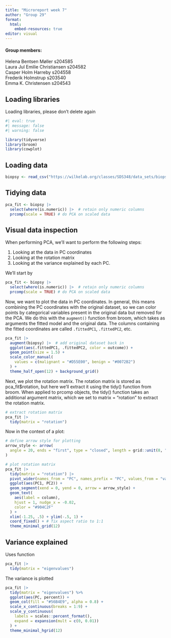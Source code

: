 ```yaml
---
title: "Microreport week 7"
author: "Group 29"
format:
  html:
    embed-resources: true
editor: visual
---
```


#### Group members:

Helena Bentsen Møller s204585\
Laura Jul Emilie Christiansen s204582\
Casper Holm Harreby s204558\
Frederik Holmstrup s203540\
Emma K. Christensen s204543

## Loading libraries

Loading libraries, please don't delete again

```r
#| eval: true
#| message: false
#| warning: false

library(tidyverse)
library(broom)
library(cowplot)
```

## Loading data

```r
biopsy <- read_csv("https://wilkelab.org/classes/SDS348/data_sets/biopsy.csv")
```

## Tidying data

```r
pca_fit <- biopsy |> 
  select(where(is.numeric)) |>  # retain only numeric columns
  prcomp(scale = TRUE) # do PCA on scaled data
```

## Visual data inspection

When performing PCA, we'll want to perform the following steps:

1.  Looking at the data in PC coordinates
2.  Looking at the rotation matrix
3.  Looking at the variance explained by each PC.

We'll start by

```r
pca_fit <- biopsy |> 
  select(where(is.numeric)) |>  # retain only numeric columns
  prcomp(scale = TRUE) # do PCA on scaled data
```

Now, we want to plot the data in PC coordinates. In general, this means combining the PC coordinates with the original dataset, so we can color points by categorical variables present in the original data but removed for the PCA. We do this with the `augment()` function from broom, which takes as arguments the fitted model and the original data. The columns containing the fitted coordinates are called `.fittedPC1`, `.fittedPC2`, etc.

```r
pca_fit |>
  augment(biopsy) |>  # add original dataset back in
  ggplot(aes(.fittedPC1, .fittedPC2, color = outcome)) + 
  geom_point(size = 1.5) +
  scale_color_manual(
    values = c(malignant = "#D55E00", benign = "#0072B2")
  ) +
  theme_half_open(12) + background_grid()
```

Next, we plot the rotation matrix. The rotation matrix is stored as pca_fit\$rotation, but here we’ll extract it using the tidy() function from broom. When applied to prcomp objects, the tidy() function takes an additional argument matrix, which we set to matrix = "rotation" to extract the rotation matrix.

```r
# extract rotation matrix
pca_fit |> 
  tidy(matrix = "rotation")
```

Now in the context of a plot:

```r
# define arrow style for plotting
arrow_style <- arrow(
  angle = 20, ends = "first", type = "closed", length = grid::unit(8, "pt")
)

# plot rotation matrix
pca_fit |> 
  tidy(matrix = "rotation") |> 
  pivot_wider(names_from = "PC", names_prefix = "PC", values_from = "value") |> 
  ggplot(aes(PC1, PC2)) +
  geom_segment(xend = 0, yend = 0, arrow = arrow_style) +
  geom_text(
    aes(label = column),
    hjust = 1, nudge_x = -0.02, 
    color = "#904C2F"
  ) +
  xlim(-1.25, .5) + ylim(-.5, 1) +
  coord_fixed() + # fix aspect ratio to 1:1
  theme_minimal_grid(12)
```

## Variance explained

Uses function

```r
pca_fit |> 
  tidy(matrix = "eigenvalues")
```

The variance is plotted

```r
pca_fit |> 
  tidy(matrix = "eigenvalues") %>%
  ggplot(aes(PC, percent)) +
  geom_col(fill = "#56B4E9", alpha = 0.8) +
  scale_x_continuous(breaks = 1:9) +
  scale_y_continuous(
    labels = scales::percent_format(),
    expand = expansion(mult = c(0, 0.01))
  ) +
  theme_minimal_hgrid(12)
```
